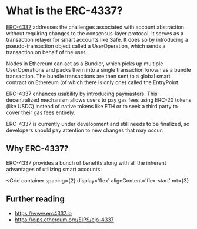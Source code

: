 
# What is the ERC-4337?

[ERC-4337](../glossary.md#erc-4337) addresses the challenges associated with account abstraction without requiring changes to the consensus-layer protocol. It serves as a transaction relayer for smart accounts like Safe. It does so by introducing a pseudo-transaction object called a UserOperation, which sends a transaction on behalf of the user.

Nodes in Ethereum can act as a Bundler, which picks up multiple UserOperations and packs them into a single transaction known as a bundle transaction. The bundle transactions are then sent to a global smart contract on Ethereum (of which there is only one) called the EntryPoint.

ERC-4337 enhances usability by introducing paymasters. This decentralized mechanism allows users to pay gas fees using ERC-20 tokens (like USDC) instead of native tokens like ETH or to seek a third party to cover their gas fees entirely.

ERC-4337 is currently under development and still needs to be finalized, so developers should pay attention to new changes that may occur.

## Why ERC-4337?

ERC-4337 provides a bunch of benefits along with all the inherent advantages of utilizing smart accounts:

<Grid
  container
  spacing={2}
  display='flex'
  alignContent='flex-start'
  mt={3}
>
  <Grid item xs={12} md={12}>
    <CustomCard
      title={'Flexibility of payments'}
      description={'Users can decide how to pay the gas fees. Use native tokens like ETH, ERC-20 tokens, or even sponsored transactions.'}
      url=""
      newTab={false}
    />
  </Grid>
  <Grid item xs={12} md={12}>
    <CustomCard
      title={'Freedom of Authentication'}
      description={'With ERC-4337, users can fully utilize smart accounts to authorize transactions onchain. This enables flexible use of different authentication mechanisms, such as multi-signature, passkeys, and future quantum-proof cryptography.'}
      url=""
      newTab={false}
    />
  </Grid>
  <Grid item xs={12} md={12}>
    <CustomCard
      title={'Decentralization'}
      description={'This open standard is supported by various providers, avoiding lock-in to a single-relayer technology. It offers an anti-fragile approach with no single point of failure and is censorship-resistant.'}
      url=""
      newTab={false}
    />
  </Grid>
</Grid>


## Further reading

- https://www.erc4337.io
- https://eips.ethereum.org/EIPS/eip-4337
